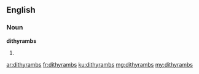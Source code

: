 ==English==

===Noun===
'''dithyrambs'''

# {{plural of|dithyramb}}

[[ar:dithyrambs]]
[[fr:dithyrambs]]
[[ku:dithyrambs]]
[[mg:dithyrambs]]
[[my:dithyrambs]]